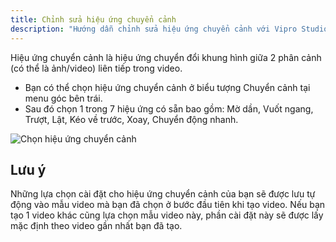 ```yaml
---
title: Chỉnh sửa hiệu ứng chuyển cảnh
description: "Hướng dẫn chỉnh sửa hiệu ứng chuyển cảnh với Vipro Studio"
---
```


Hiệu ứng chuyển cảnh là hiệu ứng chuyển đổi khung hình giữa 2 phân cảnh (có thể là ảnh/video) liên tiếp trong video.

- Bạn có thể chọn hiệu ứng chuyển cảnh ở biểu tượng Chuyển cảnh tại menu góc bên trái.
- Sau đó chọn 1 trong 7 hiệu ứng có sẵn bao gồm: Mờ dần, Vuốt ngang, Trượt, Lật, Kéo về trước, Xoay, Chuyển động nhanh.

<img
  src="/images/usage/video-editor/video-transition.jpeg"
  alt="Chọn hiệu ứng chuyển cảnh"
  className="rounded-lg"
/>

## Lưu ý

Những lựa chọn cài đặt cho hiệu ứng chuyển cảnh của bạn sẽ được lưu tự động vào mẫu video mà bạn đã chọn ở bước đầu tiên khi tạo video. Nếu bạn tạo 1 video khác cũng lựa chọn mẫu video này, phần cài đặt này sẽ được lấy mặc định theo video gần nhất bạn đã tạo.
